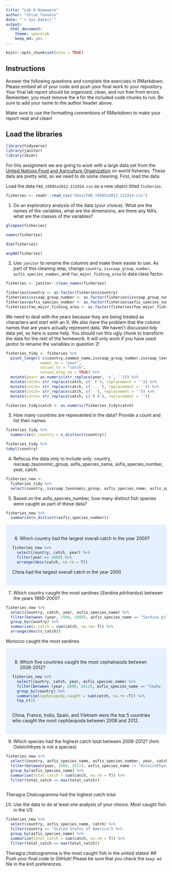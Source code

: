 ```yaml
---
title: "Lab 6 Homework"
author: "Chloe Tannous"
date: "`r Sys.Date()`"
output:
  html_document: 
    theme: spacelab
    keep_md: yes
---
```


```r
knitr::opts_chunk$set(echo = TRUE)
```

## Instructions
Answer the following questions and complete the exercises in RMarkdown. Please embed all of your code and push your final work to your repository. Your final lab report should be organized, clean, and run free from errors. Remember, you must remove the `#` for the included code chunks to run. Be sure to add your name to the author header above.  

Make sure to use the formatting conventions of RMarkdown to make your report neat and clean!  

## Load the libraries
```r
library(tidyverse)
library(janitor)
library(skimr)
```

For this assignment we are going to work with a large data set from the [United Nations Food and Agriculture Organization](http://www.fao.org/about/en/) on world fisheries. These data are pretty wild, so we need to do some cleaning. First, load the data.  

Load the data `FAO_1950to2012_111914.csv` as a new object titled `fisheries`.
```r
fisheries <- readr::read_csv("data/FAO_1950to2012_111914.csv")
```

1. Do an exploratory analysis of the data (your choice). What are the names of the variables, what are the dimensions, are there any NA's, what are the classes of the variables?  
```r
glimpse(fisheries)
```
```r
names(fisheries)
```
```r
dim(fisheries)
```
```r
anyNA(fisheries)
```
2. Use `janitor` to rename the columns and make them easier to use. As part of this cleaning step, change `country`, `isscaap_group_number`, `asfis_species_number`, and `fao_major_fishing_area` to data class factor. 
```r
fisheries <- janitor::clean_names(fisheries)
```

```r
fisheries$country <- as.factor(fisheries$country)
fisheries$isscaap_group_number <- as.factor(fisheries$isscaap_group_number)
fisheries$asfis_species_number <- as.factor(fisheries$asfis_species_number)
fisheries$fao_major_fishing_area <- as.factor(fisheries$fao_major_fishing_area)
```

We need to deal with the years because they are being treated as characters and start with an X. We also have the problem that the column names that are years actually represent data. We haven't discussed tidy data yet, so here is some help. You should run this ugly chunk to transform the data for the rest of the homework. It will only work if you have used janitor to rename the variables in question 2!
```r
fisheries_tidy <- fisheries %>% 
  pivot_longer(-c(country,common_name,isscaap_group_number,isscaap_taxonomic_group,asfis_species_number,asfis_species_name,fao_major_fishing_area,measure),
               names_to = "year",
               values_to = "catch",
               values_drop_na = TRUE) %>% 
  mutate(year= as.numeric(str_replace(year, 'x', ''))) %>% 
  mutate(catch= str_replace(catch, c(' F'), replacement = '')) %>% 
  mutate(catch= str_replace(catch, c('...'), replacement = '')) %>% 
  mutate(catch= str_replace(catch, c('-'), replacement = '')) %>% 
  mutate(catch= str_replace(catch, c('0 0'), replacement = ''))

fisheries_tidy$catch <- as.numeric(fisheries_tidy$catch)
```

3. How many countries are represented in the data? Provide a count and list their names.
```r
fisheries_tidy %>%
  summarise(n_country = n_distinct(country))
```

```r
fisheries_tidy %>%
tabyl(country)
```

4. Refocus the data only to include only: country, isscaap_taxonomic_group, asfis_species_name, asfis_species_number, year, catch.
```r
fisheries_new <- 
  fisheries_tidy %>%
  select(country, isscaap_taxonomic_group, asfis_species_name, asfis_species_number, year, catch)
```

5. Based on the asfis_species_number, how many distinct fish species were caught as part of these data?
```r
fisheries_new %>%
  summarise(n_distinct(asfis_species_number))
```
<style>
div.blue { background-color:#e6f0ff; border-radius: 5px; padding: 20px;}
</style>
<div class = "blue">

6. Which country had the largest overall catch in the year 2000?
```r
fisheries_new %>%
  select(country, catch, year) %>%
  filter(year == 2000) %>%
  arrange(desc(catch, na.rm = T))
```
China had the largest overall catch in the year 2000
</div>

7. Which country caught the most sardines (_Sardina pilchardus_) between the years 1990-2000?
```r
fisheries_new %>%
  select(country, catch, year, asfis_species_name) %>%
  filter(between (year, 1990, 2000), asfis_species_name == "Sardina pilchardus") %>%
  group_by(country) %>%
  summarise(s_catch = sum(catch, na.rm= T)) %>%
  arrange(desc(s_catch))
```
Morocco caught the most sardines

<style>
div.blue { background-color:#e6f0ff; border-radius: 5px; padding: 20px;}
</style>
<div class = "blue">

8. Which five countries caught the most cephalopods between 2008-2012?
```r
fisheries_new %>%
  select(country, catch, year, asfis_species_name) %>%
  filter(between (year, 2000, 2012), asfis_species_name == "Cephalopoda") %>%
  group_by(country) %>%
  summarise(cephalopoda_caught = sum(catch, na.rm =T)) %>%
  top_n(5)
 
```
China, France, India, Spain, and Vietnam were the top 5 countries who caught the most cephlaopoda between 2008 and 2012.
</div>


9. Which species had the highest catch total between 2008-2012? (hint: Osteichthyes is not a species)
```r
fisheries_new %>%
  select(country, asfis_species_name, asfis_species_number, year, catch) %>%
  filter(between(year, 2008, 2012), asfis_species_name != "Osteichthyes") %>% 
  group_by(asfis_species_name) %>% 
  summarise(total_catch = sum(catch, na.rm = T)) %>% 
  filter(total_catch == max(total_catch))
 
```
Theragra Chalcogramma had the highest catch total

10. Use the data to do at least one analysis of your choice.
Most caught fish in the US
```r
fisheries_new %>%
  select(country, asfis_species_name, catch) %>%
  filter(country == "United States of America") %>% 
  group_by(asfis_species_name) %>% 
  summarise(total_catch = sum(catch, na.rm = T)) %>% 
  filter(total_catch == max(total_catch))

```

Theragra chalcogramma is the most caught fish in the united states!
## Push your final code to GitHub!
Please be sure that you check the `keep md` file in the knit preferences.   